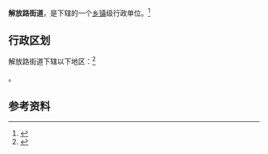 {{中国乡级行政区|34/05/03/002/000}}

'''解放路街道'''，是{{PRC admin/fullname|34/05/03/002/000|3}}下辖的一个[[乡镇|乡镇]]级行政单位。<ref>{{PRC admin/ref sgc|{{PRC admin/parent|34/05/03/002/000}}}}</ref>

== 行政区划 ==

解放路街道下辖以下地区：<ref>{{PRC admin/ref sgc|34/05/03/002/000}}</ref>

{{PRC admin/children|34/05/03/002/000}}。

== 参考资料 ==

{{reflist}}

{{行政区划小作品}}
{{PRC admin/navcat|34/05/03/002/000}}